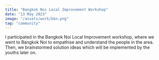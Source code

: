 ```yaml
---
title: "Bangkok Noi Local Improvement Workshop"
date: "13 May 2023"
image: "/assets/work/bkn.png"
tag: "community"
---
```


I participated in the Bangkok Noi Local Improvement workshop, where we went to Bangkok Noi to empathise and understand the people in the area. Then, we brainstormed solution ideas which will be implemented by the youths later on.
